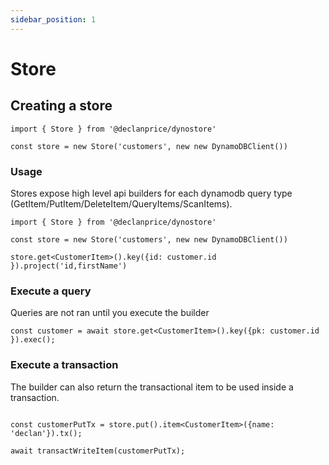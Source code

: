 ```yaml
---
sidebar_position: 1
---
```


# Store


## Creating a store

```tsx title="Create a store"
import { Store } from '@declanprice/dynostore'

const store = new Store('customers', new new DynamoDBClient())
```

### Usage

Stores expose high level api builders for each dynamodb query type (GetItem/PutItem/DeleteItem/QueryItems/ScanItems).

```tsx title="Usage"
import { Store } from '@declanprice/dynostore'

const store = new Store('customers', new new DynamoDBClient())

store.get<CustomerItem>().key({id: customer.id }).project('id,firstName')
```


### Execute a query

Queries are not ran until you execute the builder

```tsx title="execute a query"
const customer = await store.get<CustomerItem>().key({pk: customer.id }).exec();
```


### Execute a transaction

The builder can also return the transactional item to be used inside a transaction.

```tsx title="execute a transaction"

const customerPutTx = store.put().item<CustomerItem>({name: 'declan'}).tx();

await transactWriteItem(customerPutTx);
```

